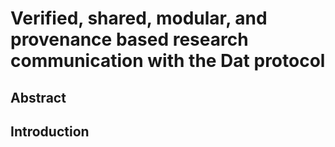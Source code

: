 \newpage

# Verified, shared, modular, and provenance based research communication with the Dat protocol

\newpage

## Abstract

## Introduction
